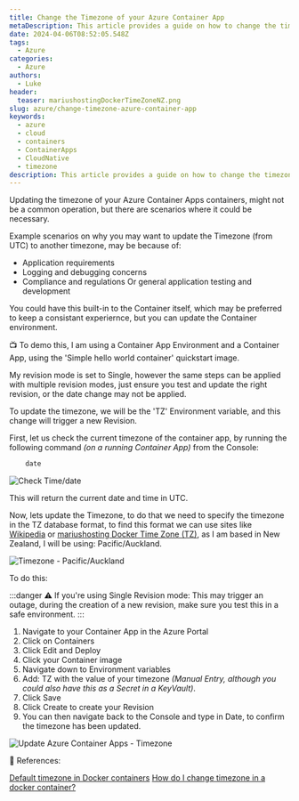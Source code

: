 ```yaml
---
title: Change the Timezone of your Azure Container App
metaDescription: This article provides a guide on how to change the timezone of your Azure Container App. It includes reasons why you might need to do this, a step-by-step process, and references for further reading.
date: 2024-04-06T08:52:05.548Z
tags:
  - Azure
categories:
  - Azure
authors:
  - Luke
header:
  teaser: mariushostingDockerTimeZoneNZ.png
slug: azure/change-timezone-azure-container-app
keywords:
  - azure
  - cloud
  - containers
  - ContainerApps
  - CloudNative
  - timezone
description: This article provides a guide on how to change the timezone of your Azure Container App. It includes reasons why you might need to do this, a step-by-step process, and references for further reading.
---
```


Updating the timezone of your Azure Container Apps containers, might not be a common operation, but there are scenarios where it could be necessary.

<!-- truncate -->

Example scenarios on why you may want to update the Timezone (from UTC) to another timezone, may be because of:

* Application requirements
* Logging and debugging concerns
* Compliance and regulations
Or general application testing and development

You could have this built-in to the Container itself, which may be preferred to keep a consistant experiernce, but you can update the Container environment.

📺 To demo this, I am using a Container App Environment and a Container App, using the 'Simple hello world container' quickstart image.

My revision mode is set to Single, however the same steps can be applied with multiple revision modes, just ensure you test and update the right revision, or the date change may not be applied.

To update the timezone, we will be the 'TZ' Environment variable, and this change will trigger a new Revision.

First, let us check the current timezone of the container app, by running the following command *(on a running Container App)* from the Console:

```PowerShell
    date
```

![Check Time/date](Update_AzContainerAppTimeZone-Before.gif)

This will return the current date and time in UTC.

Now, lets update the Timezone, to do that we need to specify the timezone in the TZ database format, to find this format we can use sites like [Wikipedia](https://en.wikipedia.org/wiki/List_of_tz_database_time_zones) or [mariushosting Docker Time Zone (TZ)](https://timezone.mariushosting.com/), as I am based in New Zealand, I will be using: Pacific/Auckland.

![Timezone - Pacific/Auckland](mariushostingDockerTimeZoneNZ.png)

To do this:

:::danger
⚠️ If you're using Single Revision mode: This may trigger an outage, during the creation of a new revision, make sure you test this in a safe environment.
:::

1. Navigate to your Container App in the Azure Portal
2. Click on Containers
3. Click Edit and Deploy
4. Click your Container image
5. Navigate down to Environment variables
6. Add: TZ with the value of your timezone *(Manual Entry, although you could also have this as a Secret in a KeyVault)*.
7. Click Save
8. Click Create to create your Revision
9. You can then navigate back to the Console and type in Date, to confirm the timezone has been updated.

![Update Azure Container Apps - Timezone](Update_AzContainerAppTimeZone.gif)

📖 References: 

[Default timezone in Docker containers](https://support.circleci.com/hc/en-us/articles/115015771347-How-do-I-set-the-timezones-in-Docker-images)
[How do I change timezone in a docker container?](https://stackoverflow.com/questions/57607381/how-do-i-change-timezone-in-a-docker-container)